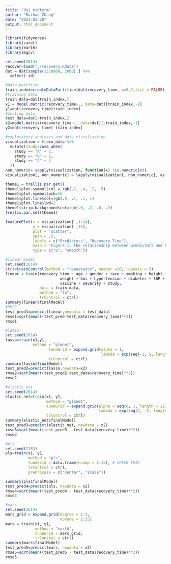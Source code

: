 ```yaml
---
title: "ds2_midterm"
author: "Ruihan Zhang"
date: "2023-03-28"
output: html_document
---
```


```r
library(tidyverse)
library(caret)
library(earth)
library(mgcv)
```

```r
set.seed(2614)
recover=load("./recovery.Rdata")
dat = dat[sample(1:10000, 2000),] %>% 
  select(-id)

```

```r
#data partition
train_index=createDataPartition(dat$recovery_time, p=0.7,list = FALSE)
#training data
train_data=dat[train_index,]
x1 = model.matrix(recovery_time~., data=dat)[train_index,-1]
y1=dat$recovery_time[train_index]
#testing data
test_data=dat[-train_index,]
x2=model.matrix(recovery_time~., data=dat)[-train_index,-1]
y2=dat$recovery_time[-train_index]
```

```r
#exploratory analysis and data visualization
visualization = train_data %>% 
  mutate(study=case_when(
    study == "A" ~ 1,
    study == "B" ~ 2,
    study == "C" ~ 3
  ))
non_numeric= sapply(visualization, function(x) !is.numeric(x))
visualization[, non_numeric] = lapply(visualization[, non_numeric], as.numeric) 
```


```r

theme1 = trellis.par.get()
theme1$plot.symbol$col = rgb(.2, .4, .2, .5)
theme1$plot.symbol$pch=16
theme1$plot.line$col=rgb(.8, .1, .1, 1)
theme1$plot.line$lwd=2
theme1$strip.background$col=rgb(.0, .2, .6, .2)
trellis.par.set(theme1)

featurePlot(x = visualization[ ,1:14],
            y = visualization[ ,15],
            plot = "scatter",
            span = .5,
            labels = c("Predictors", "Recovery Time"),
            main = "Figure 1. the relationship between predictors and COVID-19 recovery time",
            type = c("p", "smooth"))
```


```r
#linear model
set.seed(2614)
ctrl=trainControl(method = "repeatedcv", number =10, repeats = 5)
linear = train(recovery_time ~ age + gender + race + smoking + height + 
                        weight + bmi + hypertension + diabetes + SBP + LDL + 
                        vaccine + severity + study, 
               data = train_data, 
               method = "lm", 
               trControl = ctrl)
summary(linear$finalModel)
#RMSE
test_pred1=predict(linear,newdata = test_data)
rmse1=sqrt(mean((test_pred-test_data$recovery_time)**2))
rmse1
```

```r
#lasso
set.seed(2614)
lasso=train(x1,y1, 
            method = "glmnet",
                   tuneGrid = expand.grid(alpha = 1,
                                          lambda = exp(seq(-1, 5, length = 100))),
                   trControl = ctrl)
summary(lasso$finalModel)
test_pred2=predict(lasso,newdata=x2)
rmse2=sqrt(mean((test_pred2-test_data$recovery_time)**2))
rmse2

```


```r
#elastic net
set.seed(2614)
elastic_net=train(x1, y1,
                  method = "glmnet",
                  tuneGrid = expand.grid(alpha = seq(0, 1, length = 21), 
                                         lambda = exp(seq(2, -2, length = 50))),
                  trControl = ctrl)
summary(elastic_net$finalModel)
test_pred3=predict(elastic_net, newdata = x2)
rmse3=sqrt(mean((test_pred3 - test_data$recovery_time)**2))
rmse3

```

```r
#pls
set.seed(2183)
pls=train(x1, y1,
          method = "pls",
          tuneGrid = data.frame(ncomp = 1:15), # CHECK THIS
          trControl = ctrl,
          preProcess = c("center", "scale"))

summary(pls$finalModel)
test_pred4=predict(pls, newdata = x2)
rmse4=sqrt(mean((test_pred4 - test_data$recovery_time)**2))
rmse4
```

```r
#mars
set.seed(2614)
mars_grid = expand.grid(degree = 1:3, 
                        nprune = 2:15) 
mars = train(x1, y1,
             method = "earth",
             tuneGrid = mars_grid,
             trControl = ctrl)
summary(mars$finalModel)
test_pred5=predict(mars, newdata = x2)
rmse5=sqrt(mean((test_pred5 - test_data$recovery_time)**2))
rmse5
```

